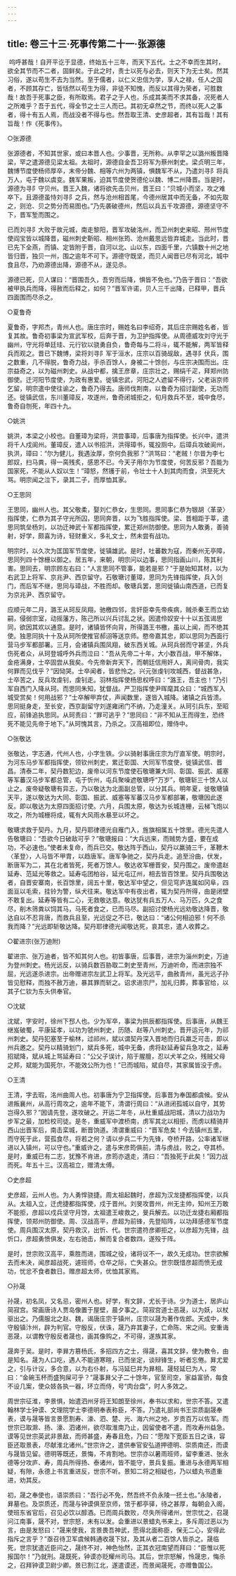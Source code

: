 ```yaml
---
---
---
```

title: 卷三十三·死事传第二十一·张源德
---

 呜呼甚哉！自开平讫于显德，终始五十三年，而天下五代。士之不幸而生其时，欲全其节而不二者，固鲜矣。于此之时，责士以死与必去，则天下为无士矣。然其习俗，遂以苟生不去为当然。至于儒者，以仁义忠信为学，享人之禄，任人之国者，不顾其存亡，皆恬然以苟生为得，非徒不知愧，而反以其得为荣者，可胜数哉！故吾于死事之臣，有所取焉。君子之于人也，乐成其美而不求其备，况死者人之所难乎？吾于五代，得全节之士三人而已。其初无卓然之节，而终以死人之事者，得十有五人焉，而战没者不得与也。然吾取王清、史彦超者，其有旨哉！其有旨哉！作《死事传》。

○张源德

张源德者，不知其世家，或曰本晋人也。少事晋，无所称。从李罕之以潞州叛晋降梁，罕之遣源德见梁太祖。太祖时，源德自金吾卫将军为蔡州刺史。梁贞明三年，魏博节度使杨师厚卒，末帝分魏、相等六州为两镇，惧魏军不从，乃遣刘寻阝将兵万人，屯于魏以虞变。魏军果叛，迫其节度使贺德伦以魏、博二州降晋。当是时，源德为寻阝守贝州。晋王入魏，诸将欲先击贝州，晋王曰：“贝城小而坚，攻之难卒下。且源德虽恃刘寻阝之兵，然与沧州相首尾，今德州居其中而无备，不如先取之，则沧、贝之势分而易图也。”乃先袭破德州，然后以兵五千攻源德，源德坚守不下，晋军堑而围之。

已而刘寻阝大败于故元城，南走黎阳，晋军攻破洺州，而卫州刺史来昭、邢州节度使阎宝皆以城降晋，磁州刺史靳昭、相州张筠、沧州戴思远皆弃城走。当此时，晋已先下全燕，而镇、定皆附于晋，自河以北、山以东，四面千里，六镇数十州之地皆归晋，独贝一州，围之逾年不可下。源德守既坚，而贝人闻晋已尽有河北，城中食且尽，乃劝源德出降，源德不从，遂见杀。

源德已死，贝人谋曰：“晋围吾久，吾穷而后降，惧皆不免也。”乃告于晋曰：“吾欲被甲执兵而降，得赦而后释之，如何？”晋军许诺，贝人三千出降，已释甲，晋兵四面围而尽杀之。

○夏鲁奇

夏鲁奇，字邦杰，青州人也。唐庄宗时，赐姓名曰李绍奇，其后庄宗赐姓名者，皆复其故。鲁奇初事梁为宣武军校，后奔于晋，为卫护指挥使。从周德威攻刘守光于幽州，守光将单廷珪、元行钦以骁勇自负，鲁奇每与二将斗，辄不能解，两军皆释兵而观之。晋已下魏博，梁将刘寻阝军于洹水，庄宗以百骑觇敌，遇寻阝伏兵，围之数重，几不得脱，鲁奇力战，手杀百馀人，身被二十馀创，与庄宗决围而出。庄宗益奇之，以为磁州刺史。从战中都，擒王彦章，庄宗壮之，赐绢千疋，拜郑州防御使。迁河阳节度使，为政有惠爱。徙镇忠武，河阳之人遮留不得行，父老诣京师乞留，明宗遣中使往谕之，鲁奇乃得去。唐师伐荆南，以鲁奇为招讨副使，无功而还。徙镇武信，东川董璋反，攻遂州，鲁奇闭城拒之，旬月救兵不至，城中食尽，鲁奇自刎死，年四十九。

○姚洪

姚洪，本梁之小校也。自董璋为梁将，洪尝事璋，后事唐为指挥使。长兴中，遣洪将千人戍阆州。董璋反，遣人以书招洪，洪得璋书，辄投厕中。后璋兵攻破阆州，执洪，璋曰：“尔为健儿，我遇汝厚，奈何负我邪？”洪骂曰：“老贼！尔昔为李七郎奴，扫马粪，得一脔残炙，感恩不已。今天子用尔为节度使，何苦反邪？吾能为国家死，不能从人奴以生！”璋怒，然镬于前，令壮士十人刲其肉而食，洪至死大骂。明宗闻之泣下，录其二子，而厚恤其家。

○王思同

王思同，幽州人也。其父敬柔，娶刘仁恭女，生思同。思同事仁恭为银胡〈革录〉指挥使，仁恭为其子守光所囚，思同奔晋，以为飞胜指挥使。梁、晋相距于莘，遣思同筑垒杨刘，以功迁神武十军都指挥使，累迁郑州防御使。思同为人敢勇，善骑射，好学，颇喜为诗，轻财重义，多礼文士，然未尝有战功。

明宗时，以久次为匡国军节度使，徙镇雄武。是时，吐蕃数为寇，而秦州无亭障，思同列四十馀栅以御之。居五年，来朝，明宗问以边事，思同指画山川，陈其利害。思同去，明宗顾左右曰：“人言思同不管事，能若是邪？”于是始知其材，以为右武卫上将军、京兆尹、西京留守。石敬瑭讨董璋，思同为先锋指挥使，兵入剑门，而后军不继，思同与璋战，不胜而却。敬瑭兵罢，思同徙镇山南西道，已而复为京兆尹、西京留守。

应顺元年二月，潞王从珂反凤翔，驰檄四邻，言奸臣幸先帝疾病，贼杀秦王而立幼嗣，侵弱宗室，动摇藩方，陈己所以兴兵讨乱之状。因遣伶奴安十十以五弦谒思同，欲因其欢以通意。是时，诸镇皆怀向背，所得潞王书檄，虽以上闻，而不绝其使。独思同执十十及从珂所使推官郝诩等送京师。愍帝嘉其忠，即以思同为西面行营马步军都部署。三月，会诸镇兵围凤翔，破东西关城。从珂兵弱而守甚坚，外兵伤死者众，从珂登城呼外兵而泣曰：“吾从先帝二十年，大小数百战，甲不解体，金疮满身，士卒固尝从我矣。今先帝新弃天下，而朝廷信用奸人，离间骨肉，我实何罪而见伐乎？”因恸哭。士卒闻者，皆悲怜之。兴元张虔钊攻城西，督战甚急，士卒苦之，反兵攻虔钊，虔钊走。羽林指挥使杨思权呼曰：“潞王，吾主也！”乃引军自西门入降从珂。而思同朱知，犹督战。严卫指挥使尹晖麾其众曰：“城西军入城受赏矣！何用战邪？”士卒解甲弃仗，声闻数里，遂皆入城降。诸镇之兵皆溃。思同挺身走，至长安，西京副留守刘遂雍闭门不纳，乃走潼关。从珂引兵东，至昭应，前锋追执思同。从珂责曰：“罪可逃乎？”思同曰：“非不知从王而得生，恐终死不能见先帝于地下。”从珂愧其言，乃杀之。汉高祖即位，赠侍中。

○张敬达

张敬达，字志通，代州人也，小字生铁。少以骑射事唐庄宗为厅直军使。明宗时，为河东马步军都指挥使，领钦州刺史，累迁彰国、大同军节度使，徙镇武信、晋昌。清泰二年，契丹数犯边，废帝以河东节度使石敬瑭兼大同、彰国、振武、威塞等军蕃汉马步军都总管，屯于忻州，屯兵聚噪遮敬瑭呼“万岁”，敬瑭斩三十馀人以止之。废帝疑敬瑭有异志，乃以敬达为北面副总管，以分其兵。明年夏，徙敬瑭镇天平，遂以敬达为大同、彰国、振武、威塞等军蕃汉马步军都部署，敬瑭因此遂反。即以敬达为太原四面招讨使。六月，兵围太原，敬达为长城连栅，云梯飞炮以攻之，所为城栅将成，辄有大风雨水暴至以坏之。

敬瑭求救于契丹。九月，契丹耶律德光自雁门入，旌旗相属五十馀里。德光先遣人告敬瑭曰：“吾欲今日破敌可乎？”敬瑭报曰：“大兵远来，而贼势方盛，要在成功，不必速也。”使者未复命，而兵已交。敬达阵于西山，契丹以羸骑三千，革鞭木〈革登〉，人马皆不甲胄，以趋唐军。唐军争驰之，契丹兵走。追至汾曲，伏发，断唐军为二，其在北者皆死，死者万馀人。敬达收军栅晋安，契丹围之。废帝遣赵延寿、范延光等救之。延寿屯团柏谷，延光屯辽州，相去皆百馀里。契丹兵围敬达者，自晋安寨南，长百馀里，阔五十里，敬达军中望之，但见穹庐连属如冈阜，四面亘以毛索，挂铃为警，纵犬往来。敬达军中有夜出者，辄为契丹所得，由是闭壁不敢复出。延寿等皆有二心，无救敬达意。敬达犹有兵五万人、马万匹，久之食尽，削木筛粪以饲其马，马死者食之，已而马尽。副招讨使杨光远劝敬达降晋，敬达自以不忍背唐，而救兵且至，光远促之不已，敬达曰：“诸公何相迫邪！何不杀我而降？”光远即斩敬达降。契丹耶律德光闻敬达死，哀其忠，遣人收葬之。

○翟进宗(张万迪附)

翟进宗、张万迪者，皆不知其何人也。初皆事唐，后事晋，进宗为淄州刺史，万迪为登州刺史。杨光远反，以骑兵数百胁取二刺史至青州，万迪听命，而进宗独不屈，光远遂杀进宗。出帝赠进宗左武卫上将军。及光远平，曲赦青州，虽光远子孙皆见慰释，而独不赦万迪，暴其罪而斩之。诏求进宗尸，加礼归葬，葬事官给，以其子仁钦为东头供奉官。

○沈斌

沈斌，字安时，徐州下邳人也。少为军卒，事梁为拱辰都指挥使。后事唐，从魏王继岌破蜀，平康延孝，以功为虢州刺史，历随、赵等八州刺史。晋开运元年，为祁州刺史。契丹犯塞至于榆林，过祁州，斌以谓契丹深入晋地而归兵羸乏可击，即以州兵邀之。契丹以精骑划门，斌兵多死，城中无备，虏将赵延寿留兵急攻之，延寿招斌降，斌从城上骂延寿曰：“公父子误计，陷于腥膻，忍以犬羊之众，残贼父母之邦，斌能为国死尔，不能效公所为也！”已而城陷，斌自尽，其家属皆没于虏。

○王清

王清，字去瑕，洺州曲周人也。初事唐为宁卫指挥使。后事晋为奉国都虞候。安从进叛襄州，从高行周攻之，逾年不能下，清谓行周曰：“从进闭孤城以自守，其势岂得久邪？”因请先登，遂攻破之。开运二年冬，从杜重威战阳城，清以力战功为步军之最，加检校司徒。是冬，重威军中渡桥南，虏军其北以相拒，而虏以精骑并西山出晋军后，南击栾城，断晋饷道。清谓重威曰：“晋军危矣！今去镇州五里，而守死于此，营孤食尽，将若之何？请以步兵二千为先锋，夺桥开路，公率诸军继进以入镇州，可以守也。”重威许之，遣与宋彦筠俱前，清与虏战，败之，夺其桥。是时，重威已有二志，犹豫不肯进，彦筠亦退走，清曰：“吾独死于此矣！”因力战而死。年五十三。汉高祖立，赠清太傅。

○史彦超

史彦超，云州人也。为人勇悍骁捷。周太祖起魏时，彦超为汉龙捷都指挥使，以兵从。太祖入立，迁虎捷都指挥使，戍于晋州。刘旻攻晋州，州无主帅，知州王万敢不能拒，彦超以戍兵坚守月馀，太祖遣王峻救之，旻兵解去。以功迁龙捷右厢都指挥使，领郑州防御使。周、汉战高平，彦超为前锋，先登陷阵，以功拜感德军节度使。周兵围汉太原，契丹救汉，出忻、代。世宗遣符彦卿拒之，以彦超为先锋，战忻口，彦超勇愤俱发，左右驰击，解而复合者数四，遂殁于阵。

是时，世宗败汉高平，乘胜而进，围城之役，诸将议不一，故久无成功。世宗欲解去而未决，闻彦超战死，遽班师，仓卒之际，亡失甚众。世宗既惜彦超而愤无成功，忧忿不食者数日。赠彦超太师，优恤其家焉。

○孙晟

孙晟，初名凤，又名忌，密州人也。好学，有文辞，尤长于诗。少为道士，居庐山简寂宫。常画唐诗人贾岛像置于屋壁，晨夕事之。简寂宫道士恶晟，以为妖，以杖驱出之。乃儒服北之赵、魏，谒唐庄宗于镇州，庄宗以晟为著作佐郎。天成中，朱守殷镇汴州，辟为判官。守殷反，伏诛，晟乃弃其妻子，亡命陈、宋之间。安重诲恶晟，以谓教守殷反者晟也，画其像购之，不可得，遂族其家。

晟奔于吴。是时，李昪方篡杨氏，多招四方之士，得晟，喜其文辞，使为教令，由是知名。晟为人口吃，遇人不能道寒暄，已而坐定，谈辩锋生，听者忘倦。昪尤爱之，引与计议，多合意，以为右仆射，与冯延巳并为昪相。晟轻延巳为人，常曰：“金碗玉杯而盛狗屎可乎？”晟事昪父子二十馀年，官至司空，家益富骄，每食不设几案，使众妓各执一器，环立而侍，号“肉台盘”，时人多效之。

周世宗征淮，李景惧，始遣泗州牙将王知朗至徐州，奉书以求和，世宗不答。又遣翰林学士钟谟、文理院学士李德明奉表称臣，不答。乃遣礼部尚书王崇质副晟奉表，谟与晟等皆言景愿割寿、濠、泗、楚、光、海六州之地，岁贡百万以佐军。而世宗已取滁、扬、濠、泗诸州，欲尽取淮南乃止，因留使者不遣，而攻寿州益急。谟等见世宗英武非景敌，而师甚盛，寿春且危，乃曰：“愿陛下宽臣五日之诛，容臣还取景表，尽献淮北诸州。”世宗许之，遣供奉官安弘道押德明、崇质南还，而谟与晟皆见留。德明等既还，景悔，不肯割地。世宗亦以暑雨班师，留李重进、张永德等分攻庐、寿，周兵所得扬、泰诸州，皆不能守，景兵复振。重进与永德两军相疑，有隙，永德上书言重进反，世宗不听。景知二将之相疑也，乃以蜡丸书遗重进，劝其反。

初，晟之奉使也，语崇质曰：“吾行必不免，然吾终不负永陵一抷土也。”永陵者，昪墓也。及崇质还，而晟与钟谟俱至京师，馆于都亭驿，待之甚厚，每朝会入阁，使班东省官后，召见必饮以醇酒。已而周兵数败，尽失所得诸州，世宗忧之，召晟问江南事，晟不对，世宗怒，未有以发。会重进以景蜡丸书来上，多斥周过恶以为言，由是发怒曰：“晟来使我，言景畏吾神武，愿得北面称臣，保无二心，安得此指斥之言乎？”亟召待卫军虞候韩通收晟下狱，及其从者二百馀人皆杀之。晟临死，世宗犹遣近臣问之，晟终不对，神色怡然，正其衣冠南望而拜曰：“臣惟以死报国尔！”乃就刑。晟既死，钟谟亦贬耀州司马。其后，世宗怒解，怜晟忠，悔杀之，召拜钟谟卫尉少卿。景已割江北，遂遣谟还，而景闻晟死，亦赠鲁国公。

